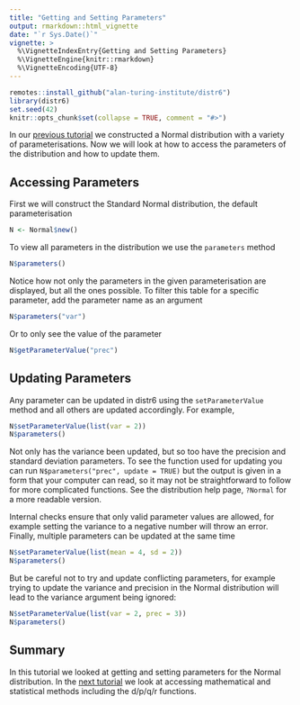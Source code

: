 ```yaml
---
title: "Getting and Setting Parameters"
output: rmarkdown::html_vignette
date: "`r Sys.Date()`"
vignette: >
  %\VignetteIndexEntry{Getting and Setting Parameters}
  %\VignetteEngine{knitr::rmarkdown}
  %\VignetteEncoding{UTF-8}
---
```


```r
remotes::install_github("alan-turing-institute/distr6")
library(distr6)
set.seed(42)
knitr::opts_chunk$set(collapse = TRUE, comment = "#>")
```

In our [previous tutorial](https://alan-turing-institute.github.io/distr6/articles/webs/constructing_a_distribution.html) we constructed a Normal distribution with a variety of parameterisations. Now we will look at how to access the parameters of the distribution and how to update them.

## Accessing Parameters

First we will construct the Standard Normal distribution, the default parameterisation
```r
N <- Normal$new()
```

To view all parameters in the distribution we use the `parameters` method
```r
N$parameters()
```

Notice how not only the parameters in the given parameterisation are displayed, but all the ones possible. To filter this table for a specific parameter, add the parameter name as an argument
```r
N$parameters("var")
```

Or to only see the value of the parameter
```r
N$getParameterValue("prec")
```

## Updating Parameters

Any parameter can be updated in distr6 using the `setParameterValue` method and all others are updated accordingly. For example,
```r
N$setParameterValue(list(var = 2))
N$parameters()
```

Not only has the variance been updated, but so too have the precision and standard deviation parameters. To see the function used for updating you can run `N$parameters("prec", update = TRUE)` but the output is given in a form that your computer can read, so it may not be straightforward to follow for more complicated functions. See the distribution help page, `?Normal` for a more readable version.

Internal checks ensure that only valid parameter values are allowed, for example setting the variance to a negative number will throw an error. Finally, multiple parameters can be updated at the same time

```r
N$setParameterValue(list(mean = 4, sd = 2))
N$parameters()
```

But be careful not to try and update conflicting parameters, for example trying to update the variance and precision in the Normal distribution will lead to the variance argument being ignored:
```r
N$setParameterValue(list(var = 2, prec = 3))
N$parameters()
```


## Summary

In this tutorial we looked at getting and setting parameters for the Normal distribution. In the [next tutorial](https://alan-turing-institute.github.io/distr6/articles/webs/statistical_methods.html) we look at accessing mathematical and statistical methods including the d/p/q/r functions.
